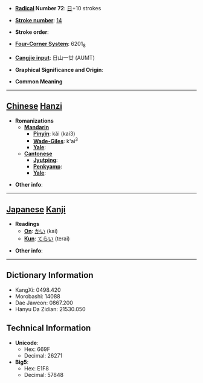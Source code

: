* '''[[Wiktionary:Chinese radical index| Radical]] Number 72''': [[Wiktionary:Chinese radical index 日|日]]+10 strokes

* '''[[Wiktionary:Chinese total strokes index|Stroke number]]''': [[Wiktionary:Chinese total strokes index 14|14]]

* '''Stroke order''': 

* '''[[Wiktionary:Chinese four corner index|Four-Corner System]]''': 6201<sub>8</sub>

* '''[[Wiktionary:Chinese Cangjie index|Cangjie input]]''': 日山一廿 (AUMT)

* '''Graphical Significance and Origin''': 

* '''Common Meaning'''

----

== [[Chinese]] [[Hanzi]] ==

* '''Romanizations'''
** '''[[Mandarin]]'''
*** '''[[Pinyin]]''': kǎi (kai3)
*** '''[[Wade-Giles]]''': k'ai<sup>3</sup>
*** '''[[Yale]]''': 
** '''[[Cantonese]]'''
*** '''[[Jyutping]]''':
*** '''[[Penkyamp]]''': 
*** '''[[Yale]]''': 

* '''Other info''': 

----

== [[Japanese]] [[Kanji]] ==

* '''Readings'''
** '''[[On]]''': [[かい]] (kai)
** '''[[Kun]]''': [[てらい]] (terai)

* '''Other info''':  

----

== Dictionary Information ==

* KangXi: 0498.420
* Morobashi: 14088
* Dae Jaweon: 0867.200
* Hanyu Da Zidian: 21530.050

== Technical Information ==

* '''Unicode''':
** Hex: 669F
** Decimal: 26271
* '''Big5''':
** Hex: E1F8
** Decimal: 57848